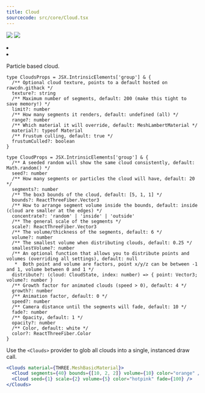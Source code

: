 ```yaml
---
title: Cloud
sourcecode: src/core/Cloud.tsx
---
```


[![](https://img.shields.io/badge/-storybook-%23ff69b4)](https://drei.pmnd.rs/?path=/story/staging-cloud--cloud-st) ![](https://img.shields.io/badge/-suspense-brightgreen)

<Grid cols={4}>

<li>
  <Codesandbox id="gwthnh" />
</li>
<li>
  <Codesandbox id="mbfzf" />
</li>

</Grid>

Particle based cloud.

```tsx
type CloudsProps = JSX.IntrinsicElements['group'] & {
  /** Optional cloud texture, points to a default hosted on rawcdn.githack */
  texture?: string
  /** Maximum number of segments, default: 200 (make this tight to save memory!) */
  limit?: number
  /** How many segments it renders, default: undefined (all) */
  range?: number
  /** Which material it will override, default: MeshLambertMaterial */
  material?: typeof Material
  /** Frustum culling, default: true */
  frustumCulled?: boolean
}

type CloudProps = JSX.IntrinsicElements['group'] & {
  /** A seeded random will show the same cloud consistently, default: Math.random() */
  seed?: number
  /** How many segments or particles the cloud will have, default: 20 */
  segments?: number
  /** The box3 bounds of the cloud, default: [5, 1, 1] */
  bounds?: ReactThreeFiber.Vector3
  /** How to arrange segment volume inside the bounds, default: inside (cloud are smaller at the edges) */
  concentrate?: 'random' | 'inside' | 'outside'
  /** The general scale of the segments */
  scale?: ReactThreeFiber.Vector3
  /** The volume/thickness of the segments, default: 6 */
  volume?: number
  /** The smallest volume when distributing clouds, default: 0.25 */
  smallestVolume?: number
  /** An optional function that allows you to distribute points and volumes (overriding all settings), default: null
   *  Both point and volume are factors, point x/y/z can be between -1 and 1, volume between 0 and 1 */
  distribute?: (cloud: CloudState, index: number) => { point: Vector3; volume?: number }
  /** Growth factor for animated clouds (speed > 0), default: 4 */
  growth?: number
  /** Animation factor, default: 0 */
  speed?: number
  /** Camera distance until the segments will fade, default: 10 */
  fade?: number
  /** Opacity, default: 1 */
  opacity?: number
  /** Color, default: white */
  color?: ReactThreeFiber.Color
}
```

Use the `<Clouds>` provider to glob all clouds into a single, instanced draw call.

```jsx
<Clouds material={THREE.MeshBasicMaterial}>
  <Cloud segments={40} bounds={[10, 2, 2]} volume={10} color="orange" />
  <Cloud seed={1} scale={2} volume={5} color="hotpink" fade={100} />
</Clouds>
```
